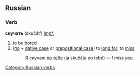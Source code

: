 ==Russian==
[[Category:Russian verbs]]
===Verb===
'''скучать''' (skučát’) ''[[impf.]]''

# to be [[bored]]
#([[по]] + [[dative case]] or [[prepositional case]]) to [[long for]], to [[miss]]
#:[[Я]] скучаю [[по]] [[ты|тебе]] (ja skučáju po tebé) — ''I miss you.''